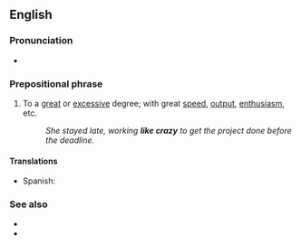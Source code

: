 ==English==

===Pronunciation===
* {{audio|En-au-like crazy.ogg|Audio (AUS)|lang=en}}

===Prepositional phrase===
{{en-PP}}

# {{lb|en|simile|colloquial}} To a [[great]] or [[excessive]] degree; with great [[speed]], [[output]], [[enthusiasm]], etc.
#: ''She stayed late, working '''like crazy''' to get the project done before the deadline.''

====Translations====
{{trans-top|}}
{{trans-mid}}
* Spanish: {{t+|es|a lo bestia}}
{{trans-bottom}}

===See also===
* {{l|en|like billy-o}}
* {{l|en|like nobody's business}}